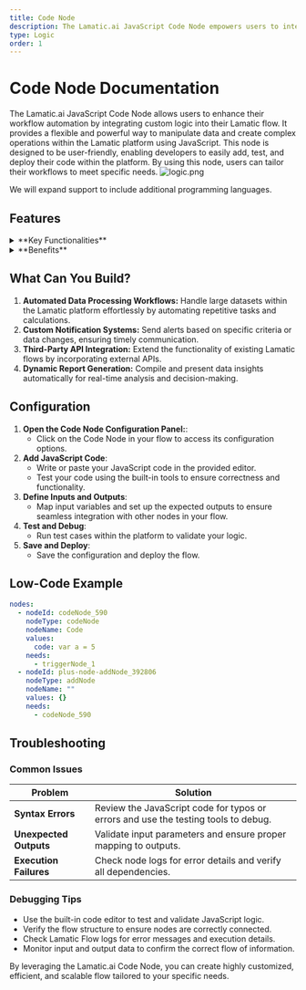 ```yaml
---
title: Code Node
description: The Lamatic.ai JavaScript Code Node empowers users to integrate custom logic seamlessly into their workflows.
type: Logic
order: 1
---
```


# Code Node Documentation

The Lamatic.ai JavaScript Code Node allows users to enhance their workflow automation by integrating custom logic into their Lamatic flow. It provides a flexible and powerful way to manipulate data and create complex operations within the Lamatic platform using JavaScript. This node is designed to be user-friendly, enabling developers to easily add, test, and deploy their code within the platform. By using this node, users can tailor their workflows to meet specific needs.
![logic.png](./img/logic/logic.png)

<Callout type="info">
 We will expand support to include additional programming languages.
</Callout>

## Features

<details>
  <summary>**Key Functionalities**</summary>

- **Custom Logic Integration:** Seamlessly incorporate JavaScript code to create tailored workflows.  
- **Data Manipulation:** Process and transform large datasets dynamically within your flows.  
- **Third-Party API Support:** Extend your workflows by connecting to external APIs and services.  
- **Dynamic Report Generation:** Automate the creation of insightful reports based on real-time data.  
- **Testing and Deployment Tools:** Easily test and deploy JavaScript logic directly in the Lamatic platform.  

</details>

<details>
  <summary>**Benefits**</summary>

- **Enhanced Flow Customization:** Tailor flows to meet specific business or operational needs.  
- **Streamlined Automation:** Minimize manual intervention with robust, automated processes.  
- **Improved Efficiency:** Optimize workflows by integrating complex operations directly into your flows.  
- **Reduced Development Overhead:** Empower developers to build and deploy custom logic without external systems.  
- **Scalable Design:** Create reusable logic components that adapt to various use cases and scale with your needs.  

</details>

## What Can You Build?

1. **Automated Data Processing Workflows:** Handle large datasets within the Lamatic platform effortlessly by automating repetitive tasks and calculations.
1. **Custom Notification Systems:** Send alerts based on specific criteria or data changes, ensuring timely communication.
1. **Third-Party API Integration:** Extend the functionality of existing Lamatic flows by incorporating external APIs.
1. **Dynamic Report Generation:** Compile and present data insights automatically for real-time analysis and decision-making.

## Configuration

1. **Open the Code Node Configuration Panel:**:
   - Click on the Code Node in your flow to access its configuration options.
1. **Add JavaScript Code**:
   - Write or paste your JavaScript code in the provided editor.
   - Test your code using the built-in tools to ensure correctness and functionality.
1. **Define Inputs and Outputs**:
   - Map input variables and set up the expected outputs to ensure seamless integration with other nodes in your flow.
1. **Test and Debug**:
   - Run test cases within the platform to validate your logic.
1. **Save and Deploy**:
   - Save the configuration and deploy the flow.

## Low-Code Example

```yaml
nodes:
  - nodeId: codeNode_590
    nodeType: codeNode
    nodeName: Code
    values:
      code: var a = 5
    needs:
      - triggerNode_1
  - nodeId: plus-node-addNode_392806
    nodeType: addNode
    nodeName: ""
    values: {}
    needs:
      - codeNode_590
```

## Troubleshooting

### Common Issues

| **Problem**            | **Solution**                                                                       |
| ---------------------- | ---------------------------------------------------------------------------------- |
| **Syntax Errors**      | Review the JavaScript code for typos or errors and use the testing tools to debug. |
| **Unexpected Outputs** | Validate input parameters and ensure proper mapping to outputs.                    |
| **Execution Failures** | Check node logs for error details and verify all dependencies.                     |

### Debugging Tips

- Use the built-in code editor to test and validate JavaScript logic.
- Verify the flow structure to ensure nodes are correctly connected.
- Check Lamatic Flow logs for error messages and execution details.
- Monitor input and output data to confirm the correct flow of information.

By leveraging the Lamatic.ai Code Node, you can create highly customized, efficient, and scalable flow tailored to your specific needs.
